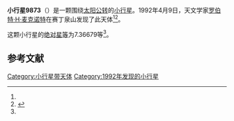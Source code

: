 {{Infobox planet
| bgcolour = #FFFFC0
| name = 9873
| symbol = 
| image = 
| caption = 
| discovery = yes
| discovery_ref = 
| discoverer = [[罗伯特·H·麦克诺特|罗伯特·H·麦克诺特]]
| discovery_site = [[赛丁泉山|赛丁泉山]] 
| discovered = 1992年4月9日
| designations = yes
| mp_name = 
| named_after = 
| alt_names = 1992 GH/ 1985 SO / 1990 SC17
| mp_category = [[主带内小行星|主带内小行星]]
| orbit_ref = <ref name="a">[http://ssd.jpl.nasa.gov/sbdb.cgi?sstr=9873 9873] {{Wayback|url=http://ssd.jpl.nasa.gov/sbdb.cgi?sstr=9873 |date=20210717065910 }}，小行星數據庫瀏覽器（JPL Small-Body Database Browser）－[[美国国家航空航天局|美国国家航空航天局]]喷气推进实验室</ref>
| epoch = 2456400.5 (2013年4月18日更新)
| aphelion = {{convert|2.0034836|AU|km|3|abbr=on|lk=out}}
| perihelion = {{convert|1.7201366|AU|km|3|abbr=on}}
| semimajor = {{convert|1.8618101|AU|km|3|abbr=on}}
| eccentricity = 0.0760945
| period = 927.900722 [[日|日]]<br />2.54[[儒略年|儒略年]]
| avg_speed = 
| inclination = 19.22752
| asc_node = 351.91047
| mean_anomaly = 
| arg_peri = 7.36679
| satellites = 
| physical_characteristics = yes
| dimensions = 
| mass = 
| density = 
| surface_grav = 
| escape_velocity = 
| sidereal_day = 
| axial_tilt = 
| pole_ecliptic_lat = 
| pole_ecliptic_lon = 
| albedo = 
| temperatures= 
| temp_name1 = 
| mean_temp_1 = 
| max_temp_1 = 
| temp_name2 = 
| max_temp_2 = 
| spectral_type = 
| abs_magnitude = 7.36679
}}

'''小行星9873'''（{{lang-en|9873}}）是一颗围绕[[太阳|太阳]][[公转|公转]]的[[小行星|小行星]]。1992年4月9日，天文学家[[罗伯特·H·麦克诺特|罗伯特·H·麦克诺特]]在赛丁泉山发现了此天体<ref name="a" /><ref>{{cite news|title=小行星列表|url=http://cfa-www.harvard.edu/iau/lists/NumberedMPs.txt|accessdate=2013-07-08|newspaper=哈佛大学|archive-date=2008-05-17|archive-url=https://web.archive.org/web/20080517010638/http://cfa-www.harvard.edu/iau/lists/NumberedMPs.txt|dead-url=no}}</ref>。

这颗小行星的[[绝对星等|绝对星等]]为7.36679等<ref name="a" />。

==参考文献==
{{reflist}}
{{Minor Planet Number|[[小行星9872|小行星9872]]|[[小行星9874|小行星9874]]}}

{{小天体}}

[[Category:小行星带天体|Category:小行星带天体]]
[[Category:1992年发现的小行星|Category:1992年发现的小行星]]

{{asteroid-stub}}